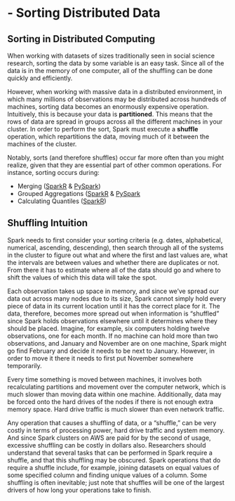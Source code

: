# - Sorting Distributed Data

## Sorting in Distributed Computing

When working with datasets of sizes traditionally seen in social science research, sorting the data by some variable is an easy task. Since all of the data is in the memory of one computer, all of the shuffling can be done quickly and efficiently.

However, when working with massive data in a distributed environment, in which many millions of observations may be distributed across hundreds of machines, sorting data becomes an enormously expensive operation. Intuitively, this is because your data is __partitioned__. This means that the rows of data are spread in groups across all the different machines in your cluster. In order to perform the sort, Spark must execute a __shuffle__ operation, which repartitions the data, moving much of it between the machines of the cluster.

Notably, sorts (and therefore shuffles) occur far more often than you might realize, given that they are essential part of other common operations. For instance, sorting occurs during:

*  Merging ([SparkR](https://github.com/UrbanInstitute/sparkr-tutorials/blob/master/merging.md#merging-sparkr-dataframes) & [PySpark](https://github.com/UrbanInstitute/pyspark-tutorials/blob/master/merging.ipynb))
*  Grouped Aggregations ([SparkR](https://github.com/UrbanInstitute/sparkr-tutorials/blob/master/summary-statistics.md#categorical-data) & [PySpark](https://github.com/UrbanInstitute/pyspark-tutorials/blob/master/basics%202.ipynb)
*  Calculating Quantiles ([SparkR](https://github.com/UrbanInstitute/sparkr-tutorials/blob/master/summary-statistics.md#approximate-quantiles))

## Shuffling Intuition

Spark needs to first consider your sorting criteria (e.g. dates, alphabetical, numerical, ascending, descending), then search through all of the systems in the cluster to figure out what and where the first and last values are, what the intervals are between values and whether there are duplicates or not. From there it has to estimate where all of the data should go and where to shift the values of which this data will take the spot.

Each observation takes up space in memory, and since we've spread our data out across many nodes due to its size, Spark cannot simply hold every piece of data in its current location until it has the correct place for it. The data, therefore, becomes more spread out when information is "shuffled" since Spark holds observations elsewhere until it determines where they should be placed.  Imagine, for example, six computers holding twelve observations, one for each month.  If no machine can hold more than two observations, and January and November are on one machine, Spark might go find February and decide it needs to be next to January. However, in order to move it there it needs to first put November somewhere temporarily. 

Every time something is moved between machines, it involves both recalculating partitions and movement over the computer network, which is much slower than moving data within one machine. Additionally, data may be forced onto the hard drives of the nodes if there is not enough extra memory space. Hard drive traffic is much slower than even network traffic. 


Any operation that causes a shuffling of data, or a "shuffle," can be very costly in terms of processing power, hard drive traffic and system memory. And since Spark clusters on AWS are paid for by the second of usage, excessive shuffling can be costly in dollars also. Researchers should understand that several tasks that can be performed in Spark require a shuffle, and that this shuffling may be obscured. Spark operations that do require a shuffle include, for example, joining datasets on equal values of some specified column and finding unique values of a column. Some shuffling is often inevitable; just note that shuffles will be one of the largest drivers of how long your operations take to finish.
